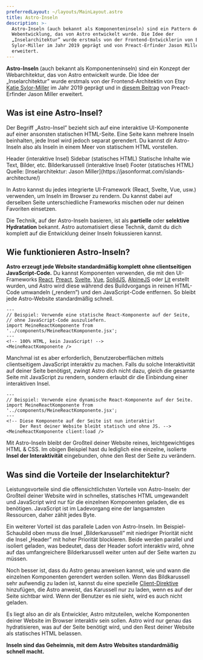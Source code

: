 ```yaml
---
preferredLayout: ~/layouts/MainLayout.astro
title: Astro-Inseln
description: >-
  Astro-Inseln (auch bekannt als Komponenteninseln) sind ein Pattern der
  Webentwicklung, das von Astro entwickelt wurde. Die Idee der
  „Inselarchitektur” wurde erstmals von der Frontend-Entwicklerin von Etsy Katie
  Sylor-Miller im Jahr 2019 geprägt und von Preact-Erfinder Jason Miller
  erweitert.
---
```




**Astro-Inseln** (auch bekannt als Komponenteninseln) sind ein Konzept der Webarchitektur, das von Astro entwickelt wurde. Die Idee der „Inselarchitektur” wurde erstmals von der Frontend-Architektin von Etsy [Katie Sylor-Miller](https://twitter.com/ksylor) im Jahr 2019 geprägt und in [diesem Beitrag](https://jasonformat.com/islands-architecture/) von Preact-Erfinder Jason Miller erweitert.

## Was ist eine Astro-Insel?

Der Begriff „Astro-Insel” bezieht sich auf eine interaktive UI-Komponente auf einer ansonsten statischen HTML-Seite. Eine Seite kann mehrere Inseln beinhalten, jede Insel wird jedoch separat gerendert. Du kannst dir Astro-Inseln also als Inseln in einem Meer von statischem HTML vorstellen.

<IslandsDiagram>
    <Fragment slot="headerApp">Header (interaktive Insel)</Fragment>
    <Fragment slot="sidebarApp">Sidebar (statisches HTML)</Fragment>
    <Fragment slot="main">
        Statische Inhalte wie Text, Bilder, etc.
    </Fragment>
    <Fragment slot="carouselApp">Bilder&shy;karussell (interaktive Insel)</Fragment>
    <Fragment slot="footer">Footer (statisches HTML)</Fragment>
    <Fragment slot="source">Quelle: [Insel&shy;architektur: Jason Miller](https://jasonformat.com/islands-architecture/)</Fragment>
</IslandsDiagram>

In Astro kannst du jedes integrierte UI-Framework (React, Svelte, Vue, usw.) verwenden, um Inseln im Browser zu rendern. Du kannst dabei auf derselben Seite unterschiedliche Frameworks mischen oder nur deinen Favoriten einsetzen.

Die Technik, auf der Astro-Inseln basieren, ist als **partielle** oder **selektive Hydratation** bekannt. Astro automatisiert diese Technik, damit du dich komplett auf die Entwicklung deiner Inseln fokussieren kannst.

## Wie funktionieren Astro-Inseln?

**Astro erzeugt jede Website standardmäßig komplett ohne clientseitigen JavaScript-Code.** Du kannst Komponenten verwenden, die mit den UI-Frameworks [React](https://reactjs.org/), [Preact](https://preactjs.com/), [Svelte](https://svelte.dev/), [Vue](https://vuejs.org/), [SolidJS](https://www.solidjs.com/), [AlpineJS](https://alpinejs.dev/) oder [Lit](https://lit.dev/) erstellt wurden, und Astro wird diese während des Buildvorgangs in reinen HTML-Code umwandeln („rendern”) und den JavaScript-Code entfernen. So bleibt jede Astro-Website standardmäßig schnell.

```astro title="src/pages/index.astro"
---
// Beispiel: Verwende eine statische React-Komponente auf der Seite,
// ohne JavaScript-Code auszuliefern.
import MeineReactKomponente from '../components/MeineReactKomponente.jsx';
---
<!-- 100% HTML, kein JavaScript! -->
<MeineReactKomponente />
```

Manchmal ist es aber erforderlich, Benutzeroberflächen mittels clientseitigem JavaScript interaktiv zu machen. Falls du solche Interaktivität auf deiner Seite benötigst, zwingt Astro dich nicht dazu, gleich die gesamte Seite mit JavaScript zu rendern, sondern erlaubt dir die Einbindung einer interaktiven Insel.

```astro title="src/pages/index.astro" ins="client:load"
---
// Beispiel: Verwende eine dynamische React-Komponente auf der Seite.
import MeineReactKomponente from '../components/MeineReactKomponente.jsx';
---
<!-- Diese Komponente auf der Seite ist nun interaktiv!
     Der Rest deiner Website bleibt statisch und ohne JS. -->
<MeineReactKomponente client:load />
```

Mit Astro-Inseln bleibt der Großteil deiner Website reines, leichtgewichtiges HTML & CSS. Im obigen Beispiel hast du lediglich eine einzelne, isolierte **Insel der Interaktivität** eingebunden, ohne den Rest der Seite zu verändern.

## Was sind die Vorteile der Inselarchitektur?

Leistungsvorteile sind die offensichtlichsten Vorteile von Astro-Inseln: der Großteil deiner Website wird in schnelles, statisches HTML umgewandelt und JavaScript wird nur für die einzelnen Komponenten geladen, die es benötigen. JavaScript ist im Ladevorgang eine der langsamsten Ressourcen, daher zählt jedes Byte.

Ein weiterer Vorteil ist das parallele Laden von Astro-Inseln. Im Beispiel-Schaubild oben muss die Insel „Bilderkarussell” mit niedriger Priorität nicht die Insel „Header” mit hoher Priorität blockieren. Beide werden parallel und isoliert geladen, was bedeutet, dass der Header sofort interaktiv wird, ohne auf das umfangreichere Bilderkarussell weiter unten auf der Seite warten zu müssen.

Noch besser ist, dass du Astro genau anweisen kannst, wie und wann die einzelnen Komponenten gerendert werden sollen. Wenn das Bildkarussell sehr aufwendig zu laden ist, kannst du eine spezielle [Client-Direktive](/de/reference/directives-reference/#client-directives) hinzufügen, die Astro anweist, das Karussell nur zu laden, wenn es auf der Seite sichtbar wird. Wenn der Benutzer es nie sieht, wird es auch nicht geladen.

Es liegt also an dir als Entwickler, Astro mitzuteilen, welche Komponenten deiner Website im Browser interaktiv sein sollen. Astro wird nur genau das hydratisieren, was auf der Seite benötigt wird, und den Rest deiner Website als statisches HTML belassen.

**Inseln sind das Geheimnis, mit dem Astro Websites standardmäßig schnell macht.**
